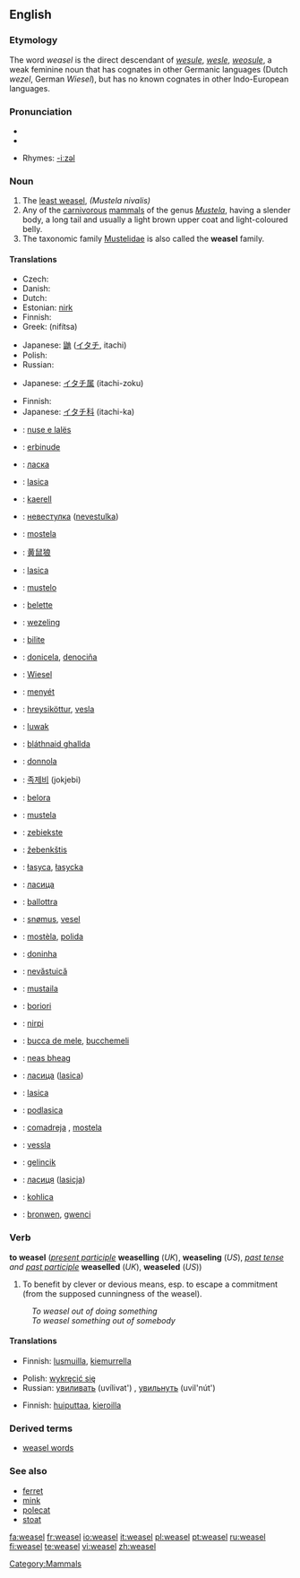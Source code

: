 {{wikipedia|dab=weasel (disambiguation)|weasel}}
==English==

===Etymology===

The word ''weasel'' is the direct descendant of {{OE.}} ''[[wesule]]'', ''[[wesle]]'', ''[[weosule]]'', a weak feminine noun that has cognates in other Germanic languages (Dutch ''wezel'', German ''Wiesel''), but has no known cognates in other Indo-European languages.

===Pronunciation===
* {{IPA|/'wiːzəl/}}
*{{audio|en-us-weasel.ogg|Audio (US)}}

*Rhymes: [[Rhymes:English:-iːzəl|-iːzəl]]

===Noun===
{{wikipedia}}
{{en-noun}}

# The [[least weasel]], ''(Mustela nivalis)''
# Any of the [[carnivorous]] [[mammal]]s of the genus ''[[Mustela]]'', having a slender body, a long tail and usually a light brown upper coat and light-coloured belly.
# The taxonomic family [[Mustelidae]] is also called the '''weasel''' family.

====Translations====
{{trans-top|Mustela nivalis}}
* Czech: {{t-|cs|lasice|f}}
* Danish: {{t+|da|brud|c}}
* Dutch: {{t+|nl|wezel|f}}
* Estonian: [[nirk]]
* Finnish: {{t+|fi|lumikko}}
* Greek: {{t|el|νυφίτσα|f|s|sc=Grek}} (nifítsa)
{{trans-mid}}
* Japanese: [[鼬]] ([[イタチ]], itachi)
* Polish: {{t+|pl|łasica|f}}
* Russian: {{t+|ru|ласка|f|tr=láska|sc=Cyrl}}
{{trans-bottom}}

{{trans-top|any mammal of the genus Mustela}}
* Japanese: [[イタチ属]] (itachi-zoku)
{{trans-bottom}}

{{trans-top|any mammal of the family Mustelidae}}
* Finnish: {{t-|fi|näätäeläin}}
* Japanese: [[イタチ科]] (itachi-ka)
{{trans-bottom}}

{{checktrans}}
{{trans-top|translations to be checked}}
*{{ttbc|Albanian}}: [[nuse e lalës]]
*{{ttbc|Basque}}: [[erbinude]]
*{{ttbc|Belarusian}}: [[ласка]]
*{{ttbc|Bosnian}}: [[lasica]] {{f}}
*{{ttbc|Breton}}: [[kaerell]]
*{{ttbc|Bulgarian}}: [[невестулка]] ([[nevestulka]])
*{{ttbc|Catalan}}: [[mostela]] {{f}}
*{{ttbc|Chinese}}: [[黄鼠狼]]
*{{ttbc|Croatian}}: [[lasica]]
*{{ttbc|Esperanto}}: [[mustelo]]
*{{ttbc|French}}: [[belette]] {{f}}
*{{ttbc|Frisian}}: [[wezeling]]
*{{ttbc|Friulian}}: [[bilite]]
*{{ttbc|Galician}}: [[donicela]], [[denociña]]
*{{ttbc|German}}: [[Wiesel]] {{n}}
*{{ttbc|Hungarian}}: [[menyét]]
*{{ttbc|Icelandic}}: [[hreysiköttur]], [[vesla]]
*{{ttbc|Indonesian}}: [[luwak]]
*{{ttbc|Irish}}: [[bláthnaid ghallda]]
*{{ttbc|Italian}}: [[donnola]] {{f}}
*{{ttbc|Korean}}: [[족제비]] (jokjebi)
{{trans-mid}}
*{{ttbc|Ladin}}: [[belora]]
*{{ttbc|Latin}}: [[mustela#Latin|mustela]]
*{{ttbc|Latvian}}: [[zebiekste]]
*{{ttbc|Lithuanian}}: [[žebenkštis]]
*{{ttbc|Lower Sorbian}}: [[łasyca]], [[łasycka]]
*{{ttbc|Macedonian}}: [[ласица]] {{f}}
*{{ttbc|Maltese}}: [[ballottra]]
*{{ttbc|Norwegian}}: [[snømus]], [[vesel]]
*{{ttbc|Occitan}}: [[mostèla]], [[polida]]
*{{ttbc|Portuguese}}: [[doninha]]
*{{ttbc|Romanian}}: [[nevăstuică]] {{f}}
*{{ttbc|Romansh}}: [[mustaila]]
*{{ttbc|Romany}}: [[boriori]] {{f}}
*{{ttbc|Sami}}: [[nirpi]]
*{{ttbc|Sardinian}}: [[bucca de mele]], [[bucchemeli]]
*{{ttbc|Scottish Gaelic}}: [[neas bheag]]
*{{ttbc|Serbian}}: [[ласица]] ([[lasica]])
*{{ttbc|Slovak}}: [[lasica]]
*{{ttbc|Slovenian}}: [[podlasica]] {{f}}
*{{ttbc|Spanish}}: [[comadreja]] {{f}}, [[mostela]] {{f}}
*{{ttbc|Swedish}}: [[vessla]]
*{{ttbc|Turkish}}: [[gelincik]]
*{{ttbc|Ukrainian}}: [[ласиця]] ([[lasicja]])
*{{ttbc|Upper Sorbian}}: [[kohlica]]
*{{ttbc|Welsh}}: [[bronwen]], [[gwenci]]
{{trans-bottom}}

===Verb===
'''to weasel''' (''[[present participle]]'' '''weaselling''' (''UK''), '''weaseling''' (''US''), ''[[past tense]] and [[past participle]]'' '''weaselled''' (''UK''), '''weaseled''' (''US''))

# To benefit by clever or devious means, esp. to escape a commitment (from the supposed cunningness of the weasel).
:''To weasel out of doing something''
:''To weasel something out of somebody''

====Translations====
{{trans-top|to weasel out of doing something}}
* Finnish: [[lusmuilla]], [[kiemurrella]]
{{trans-mid}}
* Polish: [[wykręcić się]] 
* Russian: [[увиливать]] (uvílivat') {{impf}}, [[увильнуть]] (uvil'nút') {{pf}}
{{trans-bottom}}

{{trans-top|to weasel something out of somebody}}
* Finnish: [[huiputtaa]], [[kieroilla]]
{{trans-bottom}}

===Derived terms===
*[[weasel words]]

===See also===
*[[ferret]]
*[[mink]]
*[[polecat]]
*[[stoat]]

[[Category:Mammals]]

[[fa:weasel]]
[[fr:weasel]]
[[io:weasel]]
[[it:weasel]]
[[pl:weasel]]
[[pt:weasel]]
[[ru:weasel]]
[[fi:weasel]]
[[te:weasel]]
[[vi:weasel]]
[[zh:weasel]]